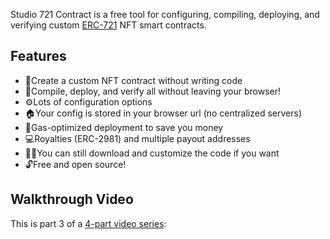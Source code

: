 
Studio 721 Contract is a free tool for configuring, compiling, deploying, and
verifying custom [ERC-721](https://eips.ethereum.org/EIPS/eip-721) NFT smart
contracts.

## Features

- 🤯<SpacerHorizontal inline size={20} />Create a custom NFT contract without
  writing code
- 🚀<SpacerHorizontal inline size={20} />Compile, deploy, and verify all without
  leaving your browser!
- ⚙️<SpacerHorizontal inline size={20} />Lots of configuration options
- 🏠<SpacerHorizontal inline size={20} />Your config is stored in your browser
  url (no centralized servers)
- 💸<SpacerHorizontal inline size={20} />Gas-optimized deployment to save you
  money
- 💻<SpacerHorizontal inline size={20} />Royalties (ERC-2981) and multiple
  payout addresses
- 👩‍💻<SpacerHorizontal inline size={20} />You can still download and customize
  the code if you want
- 🔓<SpacerHorizontal inline size={20} />Free and open source!

## Walkthrough Video

This is part 3 of a
[4-part video series](https://youtu.be/iWV5c_HWUw8?list=PLu07TXQzA0jo9RuBstWDDmm1LOorye3aP):

<YouTube src="https://www.youtube.com/embed/4p89heWL5VM?list=PLu07TXQzA0jo9RuBstWDDmm1LOorye3aP" />

